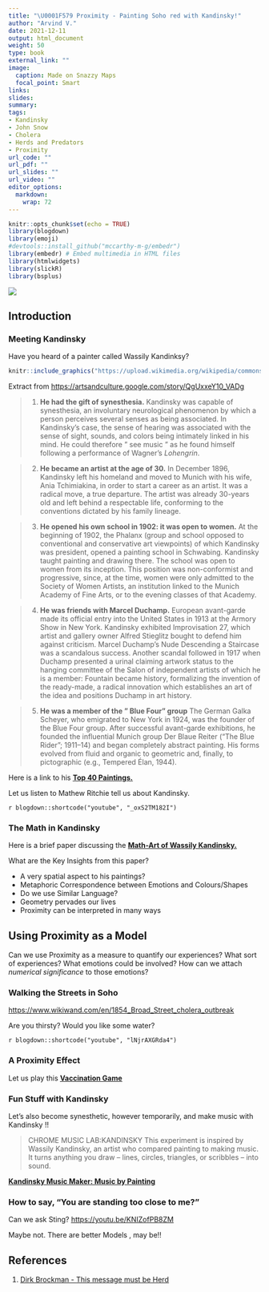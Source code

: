 ```yaml
---
title: "\U0001F579 Proximity - Painting Soho red with Kandinsky!"
author: "Arvind V."
date: 2021-12-11
output: html_document
weight: 50
type: book
external_link: ""
image:
  caption: Made on Snazzy Maps
  focal_point: Smart
links:
slides: 
summary: 
tags:
- Kandinsky
- John Snow
- Cholera
- Herds and Predators
- Proximity
url_code: ""
url_pdf: ""
url_slides: ""
url_video: ""
editor_options: 
  markdown: 
    wrap: 72
---
```


```r
knitr::opts_chunk$set(echo = TRUE)
library(blogdown)
library(emoji)
#devtools::install_github("mccarthy-m-g/embedr")
library(embedr) # Embed multimedia in HTML files
library(htmlwidgets)
library(slickR)
library(bsplus)
```
![](featured.png)

## Introduction

### Meeting Kandinsky

Have you heard of a painter called Wassily Kandinksy?

```r
knitr::include_graphics("https://upload.wikimedia.org/wikipedia/commons/8/8a/Vassily-Kandinsky.jpeg")
```

Extract from
<u><https://artsandculture.google.com/story/QgUxxeY10_VADg></u>

> 1.  **He had the gift of synesthesia.** Kandinsky was capable of
>     synesthesia, an involuntary neurological phenomenon by which a
>     person perceives several senses as being associated. In
>     Kandinsky's case, the sense of hearing was associated with the
>     sense of sight, sounds, and colors being intimately linked in his
>     mind. He could therefore " see music " as he found himself
>     following a performance of Wagner's *Lohengrin*.

> 2.  **He became an artist at the age of 30.** In December 1896,
>     Kandinsky left his homeland and moved to Munich with his wife,
>     Ania Tchimiakina, in order to start a career as an artist. It was
>     a radical move, a true departure. The artist was already 30-years
>     old and left behind a respectable life, conforming to the
>     conventions dictated by his family lineage.

> 3.  **He opened his own school in 1902: it was open to women.** At the
>     beginning of 1902, the Phalanx (group and school opposed to
>     conventional and conservative art viewpoints) of which Kandinsky
>     was president, opened a painting school in Schwabing. Kandinsky
>     taught painting and drawing there. The school was open to women
>     from its inception. This position was non-conformist and
>     progressive, since, at the time, women were only admitted to the
>     Society of Women Artists, an institution linked to the Munich
>     Academy of Fine Arts, or to the evening classes of that Academy.

> 4.  **He was friends with Marcel Duchamp.** European avant-garde made
>     its official entry into the United States in 1913 at the Armory
>     Show in New York. Kandinsky exhibited Improvisation 27, which
>     artist and gallery owner Alfred Stieglitz bought to defend him
>     against criticism. Marcel Duchamp's Nude Descending a Staircase
>     was a scandalous success. Another scandal followed in 1917 when
>     Duchamp presented a urinal claiming artwork status to the hanging
>     committee of the Salon of independent artists of which he is a
>     member: Fountain became history, formalizing the invention of the
>     ready-made, a radical innovation which establishes an art of the
>     idea and positions Duchamp in art history.

> 5.  **He was a member of the " Blue Four" group** The German Galka
>     Scheyer, who emigrated to New York in 1924, was the founder of the
>     Blue Four group. After successful avant-garde exhibitions, he
>     founded the influential Munich group Der Blaue Reiter (“The Blue
>     Rider”; 1911–14) and began completely abstract painting. His forms
>     evolved from fluid and organic to geometric and, finally, to
>     pictographic (e.g., Tempered Élan, 1944).

Here is a link to his <u>[**Top 40
Paintings.**](https://www.wassilykandinsky.net/painting1896-1944.php)</u>

Let us listen to Mathew Ritchie tell us about Kandinsky.

`r blogdown::shortcode("youtube", "_oxS2TM182I")`

### The Math in Kandinsky

Here is a brief paper discussing the <u>[**Math-Art of Wassily
Kandinsky.**](/pdf/Proximity/Kandinsky-MathArtist.pdf)</u>

What are the Key Insights from this paper?

-   A very spatial aspect to his paintings?
-   Metaphoric Correspondence between Emotions and Colours/Shapes
-   Do we use Similar Language?
-   Geometry pervades our lives
-   Proximity can be interpreted in many ways

## Using Proximity as a Model

Can we use Proximity as a measure to quantify our experiences? What sort
of experiences? What emotions could be involved? How can we attach
*numerical significance* to those emotions?

### Walking the Streets in Soho

<u><https://www.wikiwand.com/en/1854_Broad_Street_cholera_outbreak></u>

Are you thirsty? Would you like some water?

`r blogdown::shortcode("youtube", "lNjrAXGRda4")`

### A Proximity Effect

Let us play this <u>[**Vaccination
Game**](https://rocs.hu-berlin.de/D3/herd/)</u>

### Fun Stuff with Kandinsky

Let's also become synesthetic, however temporarily, and make music with Kandinsky !!

> CHROME MUSIC LAB:KANDINSKY This experiment is inspired by Wassily
> Kandinsky, an artist who compared painting to making music. It turns
> anything you draw – lines, circles, triangles, or scribbles – into
> sound.

<u>[**Kandinsky Music Maker: Music by
Painting**](https://musiclab.chromeexperiments.com/kandinsky/)</u>

### How to say, "You are standing too close to me?"

Can we ask Sting? <u><https://youtu.be/KNIZofPB8ZM></u>

Maybe not. There are better Models , may be!!

## References

1.  <u>Dirk Brockman - [This message must be
    Herd](/pdf/Proximity/Brockman-ThisMessageMustBeHerd.pdf)</u>


